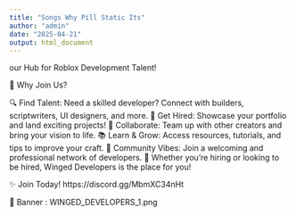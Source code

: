 ```yaml
---
title: "Songs Why Pill Static Its"
author: "admin"
date: "2025-04-21"
output: html_document
---
```


our Hub for Roblox Development Talent!

🌟 Why Join Us?

🔍 Find Talent: Need a skilled developer? Connect with builders, scriptwriters, 
UI designers, and more.
💼 Get Hired: Showcase your portfolio and land exciting projects!
🤝 Collaborate: Team up with other creators and bring your vision to life.
📚 Learn & Grow: Access resources, tutorials, and tips to improve your craft.
🎉 Community Vibes: Join a welcoming and professional network of developers.
🎯 Whether you're hiring or looking to be hired, Winged Developers is the place 
for you!

✨ Join Today!
https://discord.gg/MbmXC34nHt

🔗 Banner :
WINGED_DEVELOPERS_1.png